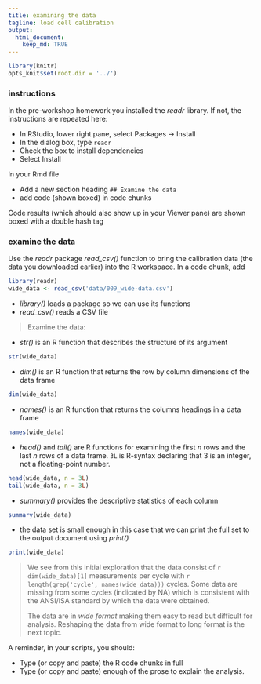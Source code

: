 ```yaml
---
title: examining the data 
tagline: load cell calibration 
output: 
  html_document:
    keep_md: TRUE
---
```


```r
library(knitr) 
opts_knit$set(root.dir = '../')
```

### instructions

In the pre-workshop homework you installed the *readr* library. If not, the instructions are repeated here: 

- In RStudio, lower right pane, select Packages -> Install 
- In the dialog box, type `readr` 
- Check the box to install dependencies 
- Select Install 

In your Rmd file 

- Add a new section heading `## Examine the data` 
- add code (shown boxed) in code chunks 

Code results (which should also show up in your Viewer pane) are shown boxed with a double hash tag 


### examine the data 

Use the *readr* package *read_csv()* function to bring the calibration data (the data you downloaded earlier) into the R workspace. In a code chunk, add 

```r
library(readr)
wide_data <- read_csv('data/009_wide-data.csv')
```


- *library()* loads a package so we can use its functions 
- *read_csv()* reads a CSV file 

> Examine the data: 

- *str()* is an R function that describes the structure of its argument

```r
str(wide_data)
```

- *dim()* is an R function that returns the row by column dimensions of the data frame

```r
dim(wide_data)
```

- *names()* is an R function that returns the columns headings in a data frame

```r
names(wide_data)
```

- *head()* and *tail()* are R functions for examining the first *n* rows and the last *n* rows of a data frame. `3L` is R-syntax declaring that 3 is an integer, not a floating-point number.

```r
head(wide_data, n = 3L)
tail(wide_data, n = 3L)
```

- *summary()* provides the descriptive statistics of each column 

```r
summary(wide_data)
```

- the data set is small enough in this case that we can print the full set to the output document using *print()*  

```r
print(wide_data)
```

> We see from this initial exploration that the data consist of `r dim(wide_data)[1]` measurements per cycle with `r length(grep('cycle', names(wide_data)))` cycles. Some data are missing from some cycles (indicated by NA)  which is consistent with the ANSI/ISA standard by which the data were obtained.
> 
> 
> The data are in *wide format* making them easy to read but difficult for analysis. Reshaping the data from wide format to long format is the next topic.

A reminder, in your scripts, you should: 

- Type (or copy and paste) the R code chunks in full
- Type (or copy and paste) enough of the prose to explain the analysis.
